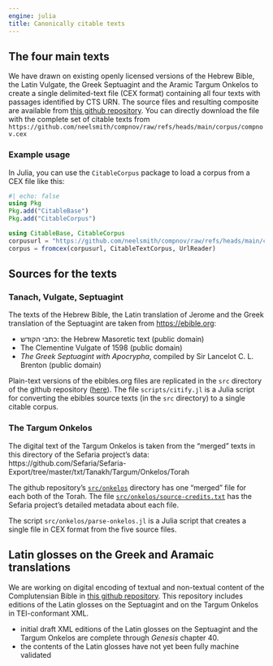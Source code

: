 ```yaml
---
engine: julia
title: Canonically citable texts
---
```


## The four main texts

::: {.callout-note appearance="minimal" title="<i class=\"bi bi-github\"></i> [Github repository for texts](https://github.com/neelsmith/compnov)"}
:::


We have drawn on existing openly licensed versions of the Hebrew Bible, the Latin Vulgate, the Greek Septuagint and the Aramic Targum Onkelos to create a single delimited-text file (CEX format) containing all four texts with passages identified by CTS URN. The source files and resulting composite are available from [this github repository](https://github.com/neelsmith/compnov).  You can directly download the file with the complete set of citable texts from `https://github.com/neelsmith/compnov/raw/refs/heads/main/corpus/compnov.cex`

### Example usage

In Julia, you can use the `CitableCorpus` package to load a corpus from a CEX file like this:

```julia
#| echo: false
using Pkg
Pkg.add("CitableBase")
Pkg.add("CitableCorpus")
```

```julia
using CitableBase, CitableCorpus
corpusurl = "https://github.com/neelsmith/compnov/raw/refs/heads/main/corpus/compnov.cex"
corpus = fromcex(corpusurl, CitableTextCorpus, UrlReader)
```

## Sources for the texts

### Tanach, Vulgate, Septuagint

The texts of the Hebrew Bible, the Latin translation of Jerome and the Greek translation of the Septuagint are taken from [https://ebible.org](https://ebible.org):


- כתבי הקודש: the Hebrew Masoretic text (public domain)
- The Clementine Vulgate of 1598 (public domain)
- *The Greek Septuagint with Apocrypha*, compiled by Sir Lancelot C. L. Brenton (public domain)


Plain-text versions of the ebibles.org files are replicated in the `src` directory of the github repository ([here](https://github.com/neelsmith/compnov/tree/main/src)).  The file `scripts/citify.jl` is a Julia script for converting the ebibles source texts (in the `src` directory) to a single citable corpus.


### The Targum Onkelos

The digital text of the Targum Onkelos is taken from the "merged" texts in this directory of the Sefaria project's data: 
https://github.com/Sefaria/Sefaria-Export/tree/master/txt/Tanakh/Targum/Onkelos/Torah

The github repository's [`src/onkelos`](https://github.com/neelsmith/compnov/tree/main/src/onkelos) directory has one "merged" file for each both of the Torah. The file [`src/onkelos/source-credits.txt`](https://github.com/neelsmith/compnov/blob/main/src/onkelos/source-credits.txt) has the Sefaria project's detailed metadata about each file.

The script `src/onkelos/parse-onkelos.jl` is a Julia script that creates a single file in CEX format from the five source files.




## Latin glosses on the Greek and Aramaic translations

::: {.callout-note appearance="minimal" title="<i class=\"bi bi-github\"></i> [Repository for glosses](https://github.com/neelsmith/complutensian-texts)"}
:::

We are working on digital encoding of textual and non-textual content of the Complutensian Bible in [this github repository](https://github.com/neelsmith/complutensian-texts). This repository includes editions of the Latin glosses on the Septuagint and on the Targum Onkelos in TEI-conformant XML.


::: {.callout-note title="Status"}
- initial draft XML editions of the Latin glosses on the Septuagint and the Targum Onkelos are complete through *Genesis* chapter 40.
- the contents of the Latin glosses have not yet been fully machine validated
:::



